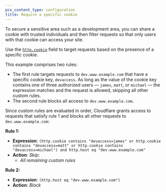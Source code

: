 ```yaml
---
pcx_content_type: configuration
title: Require a specific cookie
---
```


To secure a sensitive area such as a development area, you can share a cookie with trusted individuals and then filter requests so that only users with that cookie can access your site.

Use the [`http.cookie`](/ruleset-engine/rules-language/fields/reference/http.cookie/) field to target requests based on the presence of a specific cookie.

This example comprises two rules:

- The first rule targets requests to `dev.www.example.com` that have a specific cookie key, `devaccess`. As long as the value of the cookie key contains one of three authorized users — `james`, `matt`, or `michael` — the expression matches and the request is allowed, skipping all other custom rules.
- The second rule blocks all access to `dev.www.example.com`.

Since custom rules are evaluated in order, Cloudflare grants access to requests that satisfy rule 1 and blocks all other requests to `dev.www.example.com`:

**Rule 1:**

- **Expression**: `(http.cookie contains "devaccess=james" or http.cookie contains "devaccess=matt" or http.cookie contains "devaccess=michael") and http.host eq "dev.www.example.com"`
- **Action**: _Skip:_
  - _All remaining custom rules_

**Rule 2:**

- **Expression**: `(http.host eq "dev.www.example.com")`
- **Action**: _Block_
